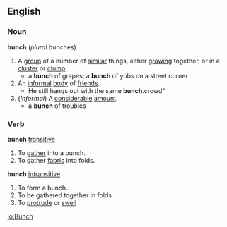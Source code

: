 ==English==
===Noun===
'''bunch''' (''plural'' bunches)
#A [[group]] of a number of [[similar]] things, either [[grow]]ing together, or in a [[cluster]] or [[clump]].
#* a '''bunch''' of grapes; a '''bunch''' of yobs on a street corner
#An [[informal]] [[body]] of [[friend]]s.
#* He still hangs out with the same '''bunch'''.crowd"
#(''Informal'') A [[considerable]] [[amount]].
#* a '''bunch''' of troubles
===Verb===
'''bunch''' [[transitive]]
#To [[gather]] into a bunch.
#To gather [[fabric]] into folds.
'''bunch''' [[intransitive]]
#To form a bunch.
#To be gathered together in folds
#To [[protrude]] or [[swell]]

[[io:Bunch]]